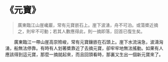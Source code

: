 # 《元寶》

> 廣東臨江山崖巉巖，常有元寶嵌石上。崖下波湧，舟不可泊。或蕩槳近摘之，則牢不可動；若其人數應得此，則一摘即落，回首已復生矣。

&emsp;&emsp;廣東臨江一帶山崖高崇險峻，常有元寶鑲嵌在石頭上。崖下水流湍急，波濤洶湧，船無法停靠。有時有人划著槳靠近了去摘元寶，卻牢牢地無法搖動。如果有人應該得到這元寶，那麼一摘就起來，而且回頭看時，那裏又生出一個新元寶來了。
